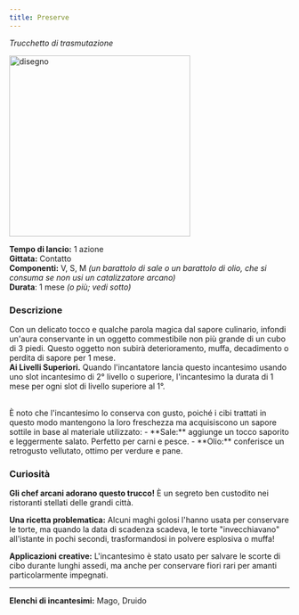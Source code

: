 ```yaml
---
title: Preserve
---
```




*Trucchetto di trasmutazione* 

<img src="https://cdn.leonardo.ai/users/e9df9e5e-8c47-4d7f-87b3-195ea30587b1/generations/60d182a2-810a-4212-8447-f9271199aeca/Leonardo_Phoenix_10_a_beautifully_arranged_still_life_featurin_0.jpg" alt="disegno" width="325"/>

**Tempo di lancio:** 1 azione \
**Gittata:** Contatto \
**Componenti:** V, S, M *(un barattolo di sale o un barattolo di olio, che si consuma se non usi un catalizzatore arcano)* \
**Durata**: 1 mese *(o più; vedi sotto)*

### Descrizione
Con un delicato tocco e qualche parola magica dal sapore culinario, infondi un'aura conservante in un oggetto commestibile non più grande di un cubo di 3 piedi. Questo oggetto non subirà deterioramento, muffa, decadimento o perdita di sapore per 1 mese. \
**Ai Livelli Superiori.** Quando l'incantatore lancia questo incantesimo usando uno slot incantesimo di 2° livello o superiore, l'incantesimo la durata di 1 mese per ogni slot di livello superiore al 1°.

<br/>
<NoteBox>
È noto che l'incantesimo lo conserva con gusto, poiché i cibi trattati in questo modo mantengono la loro freschezza ma acquisiscono un sapore sottile in base al materiale utilizzato:
- **Sale:** aggiunge un tocco saporito e leggermente salato. Perfetto per carni e pesce.
- **Olio:** conferisce un retrogusto vellutato, ottimo per verdure e pane.
</NoteBox>

### Curiosità
**Gli chef arcani adorano questo trucco!** È un segreto ben custodito nei ristoranti stellati delle grandi città.

**Una ricetta problematica:** Alcuni maghi golosi l'hanno usata per conservare le torte, ma quando la data di scadenza scadeva, le torte "invecchiavano" all'istante in pochi secondi, trasformandosi in polvere esplosiva o muffa!

**Applicazioni creative:** L'incantesimo è stato usato per salvare le scorte di cibo durante lunghi assedi, ma anche per conservare fiori rari per amanti particolarmente impegnati.

---

**Elenchi di incantesimi:** Mago, Druido
